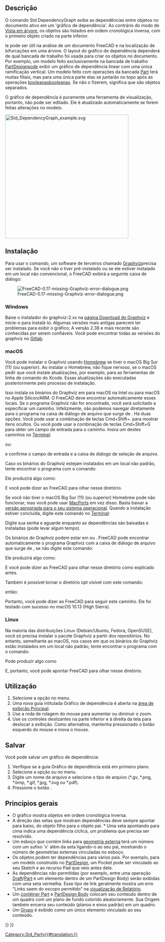<languages/>

<div class="mw-translate-fuzzy">
{{Docnav
|[[Std_SceneInspector/pt-br|Inspetor de Cena]]
|[[Std_ProjectUtil/pt-br|ProjectUtil]]
|[[Std_Tools_Menu/pt-br|Menu de Ferramentas Padrão]]
|IconL=Std_SceneInspector.svg
|IconR=Std_ProjectUtil.svg
|IconC=Freecad.svg
}}
</div>

<div class="mw-translate-fuzzy">
{{GuiCommand
|Name=Std DependencyGraph
|Localização do menu=Ferramentas → Gráfico de dependência...
|Bancadas=Todo
}}
</div>

<span id="Description"></span>
== Descrição ==

<div class="mw-translate-fuzzy">
O comando Std DependencyGraph exibe as dependências entre objetos no documento ativo em um 'gráfico de dependência'. Ao contrário do modo de [[Tree_view/pt-br|Vista em árvore]], os objetos são listados em ordem cronológica inversa, com o primeiro objeto criado na parte inferior.
</div>

le pode ser útil na análise de um documento FreeCAD e na localização de bifurcações em uma árvore. O layout do gráfico de dependência dependerá de qual bancada de trabalho foi usada para criar os objetos no documento. Por exemplo, um modelo feito exclusivamente na bancada de trabalho [[PartDesign_Workbench/pt-br|PartDesign]]pode exibir um gráfico de dependência linear com uma única ramificação vertical. Um modelo feito com operações da bancada [[Part_Workbench/pt-br|Part]] terá muitas filiais, mas para uma única parte elas se juntarão no topo após as operações [[Part_Boolean/pt-br|booleanas]]booleanas. Se não o fizerem, significa que são objetos separados.

O gráfico de dependência é puramente uma ferramenta de visualização, portanto, não pode ser editado. Ele é atualizado automaticamente se forem feitas alterações no modelo.

[[Image:Std_DependencyGraph_example.svg|400px]]
{{Caption|Exemplo de um gráfico de dependência com um corpo PartDesign à esquerda e um objeto criado com operações Part à direita}}

<span id="Installation"></span>
==Instalação== 

<div class="mw-translate-fuzzy">
Para usar o comando, um software de terceiros chamado [http://graphviz.org/ Graphviz]precisa ser instalado. Se você não o tiver pré-instalado ou se ele estiver instalado em um local não convencional, o FreeCAD exibirá a seguinte caixa de diálogo:
</div>

[[File:FreeCAD-0.17-missing-Graphviz-error-dialogue.png]]

===Windows=== 

Baixe o instalador do graphviz-2.xx na [https://graphviz.org/download/#windows página Download do Graphviz] e inicie-o para instalá-lo. Algumas versões mais antigas parecem ter problemas para exibir o gráfico; A versão 2.38 e mais recente são conhecidas por serem confiáveis. Você pode encontrar todas as versões do graphviz no [https://gitlab.com/graphviz/graphviz/-/releases Gitlab].

===macOS=== 

Você pode instalar o Graphviz usando [https://brew.sh/ Homebrew] se tiver o macOS Big Sur (11) (ou superior). Ao instalar o Homebrew, não fique nervoso, se o macOS pedir que você instale atualizações, por exemplo, para as ferramentas de linha de comando do Xcode. Essas atualizações são executadas posteriormente pelo processo de instalação.

{{Code|lang=text|code=
brew install graphviz
}}

Isso instala os binários do Graphviz em {{FileName|/usr/local/bin}} para macOS na Intel ou {{FileName|/opt/homebrew}} para macOS no Apple Silicon/ARM. O FreeCAD deve encontrar automaticamente esses locais. Se o programa Graphviz não for encontrado, você será solicitado a especificar um caminho. Infelizmente, não podemos navegar diretamente para o programa na caixa de diálogo de arquivo que surge de {{MenuCommand|Ferramentas → gráfico de dependência...}}. Há duas opções: Você pode usar a combinação de teclas Cmd+Shift+. para mostrar itens ocultos. Ou você pode usar a combinação de teclas Cmd+Shift+G para obter um campo de entrada para o caminho. Insira um destes caminhos no [https://en.wikipedia.org/wiki/Terminal_(macOS) Terminal]:

{{Code|lang=text|code=
/usr/local/bin
}}

ou:

{{Code|lang=text|code=
/opt/homebrew/bin
}}

e confirme o campo de entrada e a caixa de diálogo de seleção de arquivo.

Caso os binários do Graphviz estejam instalados em um local não padrão, tente encontrar o programa com o comando:

{{Code|lang=text|code=
type dot
}}

Ele produzirá algo como: 

{{Code|lang=text|code=
dot is /usr/local/bin/dot
}}

E você pode dizer ao FreeCAD para olhar nesse diretório.

Se você não tiver o macOS Big Sur (11) (ou superior) Homebrew pode não funcionar, mas você pode usar [https://www.macports.org/index.php MacPorts] em vez disso. Basta baixar a [https://www.macports.org/install.php versão apropriada para o seu sistema operacional]. Quando a instalação estiver concluída, digite este comando no [https://en.wikipedia.org/wiki/Terminal_(macOS) Terminal]:

{{Code|lang=text|code=
sudo port install graphviz
}}

Digite sua senha e aguarde enquanto as dependências são baixadas e instaladas (pode levar algum tempo).

Os binários do Graphviz podem estar em {{FileName|/usr/local/bin}} ou {{FileName|/opt/local/bin/dot}}. FreeCAD pode encontrar automaticamente o programa Graphviz com a caixa de diálogo de arquivo que surge de {{MenuCommand|Ferramentas → gráfico de dependência ...}}, se não digite este comando:

{{Code|lang=text|code=
type dot
}}

Ele produzirá algo como:

{{Code|lang=text|code=
dot is /opt/local/bin/dot
}}

E você pode dizer ao FreeCAD para olhar nesse diretório como explicado antes.

Também é possível tornar o diretório opt visível com este comando:

{{Code|lang=text|code=
defaults write com.apple.finder AppleShowAllFiles YES;
}}

então:

{{Code|lang=text|code=
killall Finder /System/Library/CoreServices/Finder.app;
}}

Portanto, você pode dizer ao FreeCAD para seguir este caminho. Ele foi testado com sucesso no macOS 10.13 (High Sierra).

===Linux=== 

Na maioria das distribuições Linux (Debian/Ubuntu, Fedora, OpenSUSE), você só precisa instalar o pacote Graphviz a partir dos repositórios. No entanto, semelhante ao macOS, nos casos em que os binários do Graphviz estão instalados em um local não padrão, tente encontrar o programa com o comando:

{{Code|lang=text|code=
type dot
}}

Pode produzir algo como 

{{Code|lang=text|code=
dot is /usr/local/bin/dot
}}

E, portanto, você pode apontar FreeCAD para olhar nesse diretório.

<span id="Usage"></span>
==Utilização== 

# Selecione a opção {{MenuCommand|Ferramentas → [[Image:Std_DependencyGraph.svg|16px]] gráfico de dependência...}} no menu.
# Uma nova guia intitulada Gráfico de dependência é aberta na [[Main_view_area/pt-br|área de exibição Principal]].
# Use a roda de rolagem do mouse para aumentar ou diminuir o zoom.
# Use os controles deslizantes na parte inferior e à direita da tela para deslocar a exibição. Como alternativa, mantenha pressionado o botão esquerdo do mouse e mova o mouse.

<span id="Save"></span>
==Salvar== 

Você pode salvar um gráfico de dependência:
# Verifique se a guia Gráfico de dependência está em primeiro plano.
# Selecione a opção {{MenuCommand|Arquivo → [[Std_Save/pt-br|Salvar]]}} ou {{MenuCommand|Arquivo → [[Std_SaveAs/pt-br|→ Salvar como]]}} no menu.
# Digite um nome de arquivo e selecione o tipo de arquivo (*.gv, *.png, *.bmp, *.gif, *.jpg, *.svg ou *.pdf).
# Pressione o botão {{Button|Salvar}}.

<span id="General_principles"></span>
==Princípios gerais==

<div class="mw-translate-fuzzy">
* O gráfico mostra objetos em ordem cronológica inversa.
* A direção das setas que mostram dependências deve sempre apontar para baixo, do objeto filho para o objeto pai. * Uma seta apontando para cima indica uma dependência cíclica, um problema que precisa ser resolvido.
* Um esboço que contém links para [[Sketcher_External/pt-br|geometria externa]] terá um número com um sufixo 'x' além da seta ligando-o ao seu pai, mostrando o número de geometrias externas vinculadas no esboço.
* Os objetos podem ter dependências para vários pais. Por exemplo, para um modelo construído no [[PartDesign_Workbench/pt-br|PartDesign]], um Pocket pode ser vinculado ao seu Sketch e ao recurso Pad que veio antes dele.
* As dependências não permitidas (por exemplo, entre uma operação [[Draft_Workbench/pt-br|Draft]]/[[Part_Workbench/pt-br|Part]] e um elemento dentro de um PartDesign Body) serão exibidas com uma seta vermelha. Esse tipo de link geralmente mostra um erro "Links saem do escopo permitido" na [[Report_view/pt-br|visualização de Relatório]].
* Um [[Std_Part/pt-br|contêiner Part]] e [[PartDesign_Body/pt-br|PartDesign Body]] colocam seu conteúdo dentro de um quadro com um plano de fundo colorido aleatoriamente. Sua Origem também encerra seu conteúdo (planos e eixos padrão) em um quadro.
* Um [[Std_Group/pt-br|Grupo]] é exibido como um único elemento vinculado ao seu conteúdo.
</div>


<div class="mw-translate-fuzzy">
{{Docnav
|[[Std_SceneInspector/pt-br|Inspetor de Cena]]
|[[Std_ProjectUtil/pt-br|ProjectUtil]]
|[[Std_Tools_Menu/pt-br|Menu de Ferramentas Padrão]]
|IconL=Std_SceneInspector.svg
|IconR=Std_ProjectUtil.svg
|IconC=Freecad.svg
}}
</div>

{{Std_Base_navi{{#translation:}}}}
{{Userdocnavi{{#translation:}}}}
[[Category:3rd_Party{{#translation:}}]]